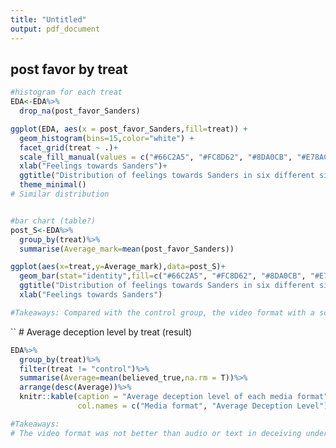```yaml
---
title: "Untitled"
output: pdf_document
---
```


## post favor by treat
```r
#histogram for each treat
EDA<-EDA%>%
  drop_na(post_favor_Sanders)

ggplot(EDA, aes(x = post_favor_Sanders,fill=treat)) +
  geom_histogram(bins=15,color="white") +
  facet_grid(treat ~ .)+
  scale_fill_manual(values = c("#66C2A5", "#FC8D62", "#8DA0CB", "#E78AC3", "#A6D854", "#FFD92F"))+
  xlab("Feelings towards Sanders")+
  ggtitle("Distribution of feelings towards Sanders in six different situations")+
  theme_minimal()
# Similar distribution


#bar chart (table?)
post_S<-EDA%>%
  group_by(treat)%>%
  summarise(Average_mark=mean(post_favor_Sanders))

ggplot(aes(x=treat,y=Average_mark),data=post_S)+
  geom_bar(stat="identity",fill=c("#66C2A5", "#FC8D62", "#8DA0CB", "#E78AC3", "#A6D854", "#FFD92F"))+
  ggtitle("Distribution of feelings towards Sanders in six different situations")+
  xlab("Feelings towards Sanders")

#Takeaways: Compared with the control group, the video format with a scandal will increase negative affect toward Sanders.
```



``
# Average deception level by treat (result)
```r

EDA%>%
  group_by(treat)%>%
  filter(treat != "control")%>%
  summarise(Average=mean(believed_true,na.rm = T))%>%
  arrange(desc(Average))%>%
  knitr::kable(caption = "Average deception level of each media format",
               col.names = c("Media format", "Average Deception Level"))

#Takeaways:
# The video format was not better than audio or text in deceiving under presenting the same information.

```